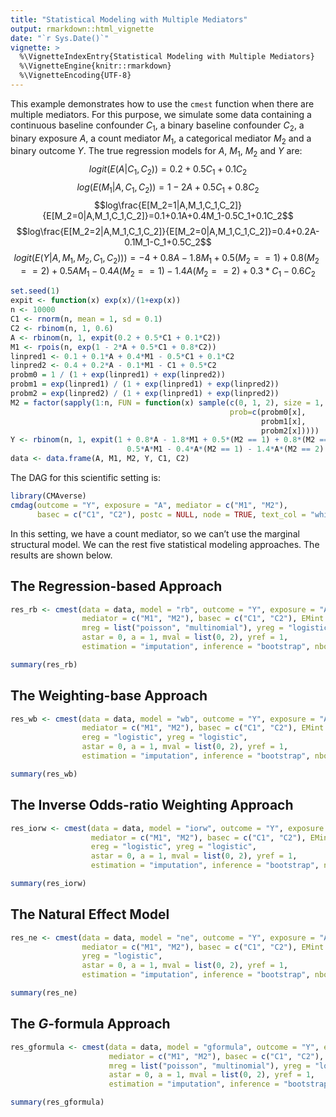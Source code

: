 ```yaml
---
title: "Statistical Modeling with Multiple Mediators"
output: rmarkdown::html_vignette
date: "`r Sys.Date()`"
vignette: >
  %\VignetteIndexEntry{Statistical Modeling with Multiple Mediators}
  %\VignetteEngine{knitr::rmarkdown}
  %\VignetteEncoding{UTF-8}
---
```

  
This example demonstrates how to use the `cmest` function when there are multiple mediators. For this purpose, we simulate some data containing a continuous baseline confounder $C_1$, a binary baseline confounder $C_2$, a binary exposure $A$, a count mediator $M_1$, a categorical mediator $M_2$ and a binary outcome $Y$. The true regression models for $A$, $M_1$, $M_2$ and $Y$ are:
$$logit(E(A|C_1,C_2))=0.2+0.5C_1+0.1C_2$$
$$log(E(M_1|A,C_1,C_2))=1-2A+0.5C_1+0.8C_2$$
$$log\frac{E[M_2=1|A,M_1,C_1,C_2]}{E[M_2=0|A,M_1,C_1,C_2]}=0.1+0.1A+0.4M_1-0.5C_1+0.1C_2$$
$$log\frac{E[M_2=2|A,M_1,C_1,C_2]}{E[M_2=0|A,M_1,C_1,C_2]}=0.4+0.2A-0.1M_1-C_1+0.5C_2$$
$$logit(E(Y|A,M_1,M_2,C_1,C_2)))=-4+0.8A-1.8M_1+0.5(M_2==1)+0.8(M_2==2)+0.5AM_1-0.4A(M_2==1)-1.4A(M_2==2)+0.3*C_1-0.6C_2$$
  
```r
set.seed(1)
expit <- function(x) exp(x)/(1+exp(x))
n <- 10000
C1 <- rnorm(n, mean = 1, sd = 0.1)
C2 <- rbinom(n, 1, 0.6)
A <- rbinom(n, 1, expit(0.2 + 0.5*C1 + 0.1*C2))
M1 <- rpois(n, exp(1 - 2*A + 0.5*C1 + 0.8*C2))
linpred1 <- 0.1 + 0.1*A + 0.4*M1 - 0.5*C1 + 0.1*C2
linpred2 <- 0.4 + 0.2*A - 0.1*M1 - C1 + 0.5*C2
probm0 = 1 / (1 + exp(linpred1) + exp(linpred2))
probm1 = exp(linpred1) / (1 + exp(linpred1) + exp(linpred2))
probm2 = exp(linpred2) / (1 + exp(linpred1) + exp(linpred2))
M2 = factor(sapply(1:n, FUN = function(x) sample(c(0, 1, 2), size = 1, replace = TRUE,
                                                 prob=c(probm0[x],
                                                        probm1[x],
                                                        probm2[x]))))
Y <- rbinom(n, 1, expit(1 + 0.8*A - 1.8*M1 + 0.5*(M2 == 1) + 0.8*(M2 == 2) + 
                          0.5*A*M1 - 0.4*A*(M2 == 1) - 1.4*A*(M2 == 2)  + 0.3*C1 - 0.6*C2))
data <- data.frame(A, M1, M2, Y, C1, C2)
```
  
The DAG for this scientific setting is:
  
```r
library(CMAverse)
cmdag(outcome = "Y", exposure = "A", mediator = c("M1", "M2"),
      basec = c("C1", "C2"), postc = NULL, node = TRUE, text_col = "white")
```

In this setting, we have a count mediator, so we can't use the marginal structural model. We can the rest five statistical modeling approaches. The results are shown below.

## The Regression-based Approach

```r
res_rb <- cmest(data = data, model = "rb", outcome = "Y", exposure = "A",
                mediator = c("M1", "M2"), basec = c("C1", "C2"), EMint = TRUE,
                mreg = list("poisson", "multinomial"), yreg = "logistic",
                astar = 0, a = 1, mval = list(0, 2), yref = 1,
                estimation = "imputation", inference = "bootstrap", nboot = 2)
```

```r
summary(res_rb)
```

## The Weighting-base Approach

```r
res_wb <- cmest(data = data, model = "wb", outcome = "Y", exposure = "A",
                mediator = c("M1", "M2"), basec = c("C1", "C2"), EMint = TRUE,
                ereg = "logistic", yreg = "logistic",
                astar = 0, a = 1, mval = list(0, 2), yref = 1,
                estimation = "imputation", inference = "bootstrap", nboot = 2)
```

```r
summary(res_wb)
```

## The Inverse Odds-ratio Weighting Approach

```r
res_iorw <- cmest(data = data, model = "iorw", outcome = "Y", exposure = "A",
                  mediator = c("M1", "M2"), basec = c("C1", "C2"), EMint = TRUE,
                  ereg = "logistic", yreg = "logistic",
                  astar = 0, a = 1, mval = list(0, 2), yref = 1,
                  estimation = "imputation", inference = "bootstrap", nboot = 2)
```

```r
summary(res_iorw)
```

## The Natural Effect Model

```r
res_ne <- cmest(data = data, model = "ne", outcome = "Y", exposure = "A",
                mediator = c("M1", "M2"), basec = c("C1", "C2"), EMint = TRUE,
                yreg = "logistic",
                astar = 0, a = 1, mval = list(0, 2), yref = 1,
                estimation = "imputation", inference = "bootstrap", nboot = 2)
```

```r
summary(res_ne)
```

## The $G$-formula Approach

```r
res_gformula <- cmest(data = data, model = "gformula", outcome = "Y", exposure = "A",
                      mediator = c("M1", "M2"), basec = c("C1", "C2"), EMint = TRUE,
                      mreg = list("poisson", "multinomial"), yreg = "logistic",
                      astar = 0, a = 1, mval = list(0, 2), yref = 1,
                      estimation = "imputation", inference = "bootstrap", nboot = 2)
```

```r
summary(res_gformula)
```